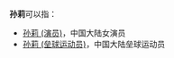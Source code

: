 '''孙莉'''可以指：
*[[孙莉_(演员)|孙莉 (演员)]]，中国大陆女演员
*[[孙莉_(垒球运动员)|孙莉 (垒球运动员)]]，中国大陆垒球运动员

{{消歧义|L莉|cat=二字孙姓人名消歧义}}